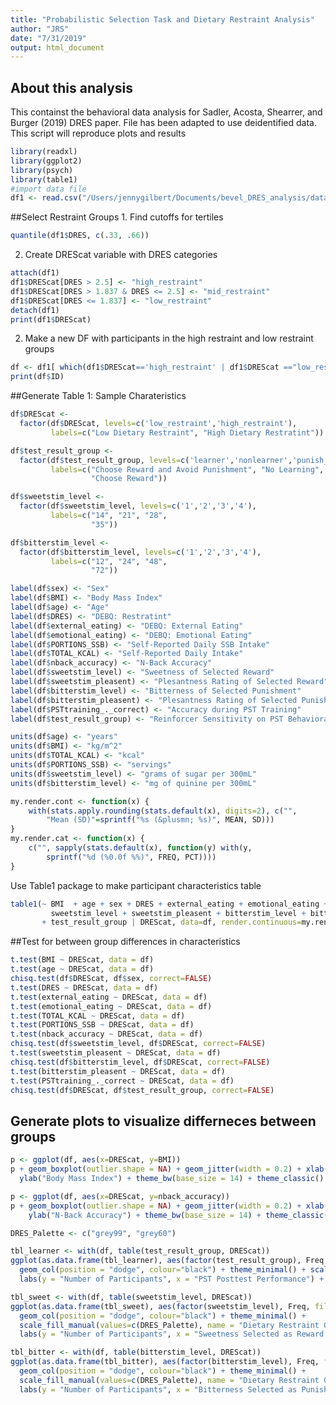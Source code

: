 ```yaml
---
title: "Probabilistic Selection Task and Dietary Restraint Analysis"
author: "JRS"
date: "7/31/2019"
output: html_document
---
```

## About this analysis 
This containst the behavioral data analysis for Sadler, Acosta, Shearrer, and Burger (2019) DRES paper. File has been adapted to use deidentified data. This script will reproduce plots and results 

```r
library(readxl)
library(ggplot2)
library(psych)
library(table1)
#import data file
df1 <- read.csv("/Users/jennygilbert/Documents/bevel_DRES_analysis/data/deid_bevel.csv")
```

##Select Restraint Groups
1. Find cutoffs for tertiles
```r
quantile(df1$DRES, c(.33, .66)) 
```
2. Create DREScat variable with DRES categories 
```r
attach(df1)
df1$DREScat[DRES > 2.5] <- "high_restraint"
df1$DREScat[DRES > 1.837 & DRES <= 2.5] <- "mid_restraint"
df1$DREScat[DRES <= 1.837] <- "low_restraint"
detach(df1)
print(df1$DREScat)
```
2. Make a new DF with participants in the high restraint and low restraint groups
```r
df <- df1[ which(df1$DREScat=='high_restraint' | df1$DREScat =="low_restraint"), ]
print(df$ID)
```

##Generate Table 1: Sample Charateristics
```r
df$DREScat <- 
  factor(df$DREScat, levels=c('low_restraint','high_restraint'),
         labels=c("Low Dietary Restraint", "High Dietary Restratint"))

df$test_result_group <- 
  factor(df$test_result_group, levels=c('learner','nonlearner','punish_learner','reward_learner'),
         labels=c("Choose Reward and Avoid Punishment", "No Learning", "Avoid Punishment",
                  "Choose Reward"))

df$sweetstim_level <- 
  factor(df$sweetstim_level, levels=c('1','2','3','4'),
         labels=c("14", "21", "28",
                  "35"))

df$bitterstim_level <- 
  factor(df$bitterstim_level, levels=c('1','2','3','4'),
         labels=c("12", "24", "48",
                  "72"))

label(df$sex) <- "Sex"
label(df$BMI) <- "Body Mass Index"
label(df$age) <- "Age"
label(df$DRES) <- "DEBQ: Restratint"
label(df$external_eating) <- "DEBQ: External Eating"
label(df$emotional_eating) <- "DEBQ: Emotional Eating"
label(df$PORTIONS_SSB) <- "Self-Reported Daily SSB Intake"
label(df$TOTAL_KCAL) <- "Self-Reported Daily Intake"
label(df$nback_accuracy) <- "N-Back Accuracy"
label(df$sweetstim_level) <- "Sweetness of Selected Reward"
label(df$sweetstim_pleasent) <- "Plesantness Rating of Selected Reward"
label(df$bitterstim_level) <- "Bitterness of Selected Punishment"
label(df$bitterstim_pleasent) <- "Plesantness Rating of Selected Punishment"
label(df$PSTtraining_._correct) <- "Accuracy during PST Training"
label(df$test_result_group) <- "Reinforcer Sensitivity on PST Behavioral Posttest"

units(df$age) <- "years"
units(df$BMI) <- "kg/m^2"
units(df$TOTAL_KCAL) <- "kcal"
units(df$PORTIONS_SSB) <- "servings"
units(df$sweetstim_level) <- "grams of sugar per 300mL"
units(df$bitterstim_level) <- "mg of quinine per 300mL"

my.render.cont <- function(x) {
    with(stats.apply.rounding(stats.default(x), digits=2), c("",
        "Mean (SD)"=sprintf("%s (&plusmn; %s)", MEAN, SD)))
}
my.render.cat <- function(x) {
    c("", sapply(stats.default(x), function(y) with(y,
        sprintf("%d (%0.0f %%)", FREQ, PCT))))
}
```

Use Table1 package to make participant characteristics table
```r
table1(~ BMI  + age + sex + DRES + external_eating + emotional_eating + TOTAL_KCAL + PORTIONS_SSB + nback_accuracy + 
         sweetstim_level + sweetstim_pleasent + bitterstim_level + bitterstim_pleasent + PSTtraining_._correct 
       + test_result_group | DREScat, data=df, render.continuous=my.render.cont, render.categorical=my.render.cat)
```

##Test for between group differences in characteristics 

```r
t.test(BMI ~ DREScat, data = df)
t.test(age ~ DREScat, data = df)
chisq.test(df$DREScat, df$sex, correct=FALSE)
t.test(DRES ~ DREScat, data = df)
t.test(external_eating ~ DREScat, data = df)
t.test(emotional_eating ~ DREScat, data = df)
t.test(TOTAL_KCAL ~ DREScat, data = df)
t.test(PORTIONS_SSB ~ DREScat, data = df)
t.test(nback_accuracy ~ DREScat, data = df)
chisq.test(df$sweetstim_level, df$DREScat, correct=FALSE)
t.test(sweetstim_pleasent ~ DREScat, data = df)
chisq.test(df$bitterstim_level, df$DREScat, correct=FALSE)
t.test(bitterstim_pleasent ~ DREScat, data = df)
t.test(PSTtraining_._correct ~ DREScat, data = df)
chisq.test(df$DREScat, df$test_result_group, correct=FALSE)
```

## Generate plots to visualize differneces between groups
```r
p <- ggplot(df, aes(x=DREScat, y=BMI)) 
p + geom_boxplot(outlier.shape = NA) + geom_jitter(width = 0.2) + xlab("Dietary Restraint Groups") +
  ylab("Body Mass Index") + theme_bw(base_size = 14) + theme_classic()
```

```r
p <- ggplot(df, aes(x=DREScat, y=nback_accuracy)) 
p + geom_boxplot(outlier.shape = NA) + geom_jitter(width = 0.2) + xlab("Dietary Restraint Groups") +
    ylab("N-Back Accuracy") + theme_bw(base_size = 14) + theme_classic()
```

```r
DRES_Palette <- c("grey99", "grey60")

tbl_learner <- with(df, table(test_result_group, DREScat))
ggplot(as.data.frame(tbl_learner), aes(factor(test_result_group), Freq, fill = DREScat)) +
  geom_col(position = "dodge", colour="black") + theme_minimal() + scale_fill_manual(values=c(DRES_Palette), name = "Dietary Restraint Groups", labels = c("Low", "High")) +
  labs(y = "Number of Participants", x = "PST Posttest Performance") + ylim(0,13)
```

```r
tbl_sweet <- with(df, table(sweetstim_level, DREScat))
ggplot(as.data.frame(tbl_sweet), aes(factor(sweetstim_level), Freq, fill = DREScat)) +
  geom_col(position = "dodge", colour="black") + theme_minimal() + 
  scale_fill_manual(values=c(DRES_Palette), name = "Dietary Restraint Groups", labels = c("Low","High")) + 
  labs(y = "Number of Participants", x = "Sweetness Selected as Reward (g sugar/300mL") 
```

```r
tbl_bitter <- with(df, table(bitterstim_level, DREScat))
ggplot(as.data.frame(tbl_bitter), aes(factor(bitterstim_level), Freq, fill = DREScat)) +
  geom_col(position = "dodge", colour="black") + theme_minimal() + 
  scale_fill_manual(values=c(DRES_Palette), name = "Dietary Restraint Groups", labels = c("Low","High")) + 
  labs(y = "Number of Participants", x = "Bitterness Selected as Punishment (ppm quinine)") 
```

